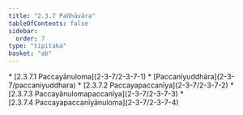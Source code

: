```yaml
---
title: "2.3.7 Pañhāvāra"
tableOfContents: false
sidebar:
  order: 7
type: "tipitaka"
basket: "ab"
---
```



<DynamicBreadcrumb />



<TableOfContents>
* [2.3.7.1 Paccayānuloma](2-3-7/2-3-7-1)
* [Paccanīyuddhāra](2-3-7/paccaniyuddhara)
* [2.3.7.2 Paccayapaccanīya](2-3-7/2-3-7-2)
* [2.3.7.3 Paccayānulomapaccanīya](2-3-7/2-3-7-3)
* [2.3.7.4 Paccayapaccanīyānuloma](2-3-7/2-3-7-4)
</TableOfContents>